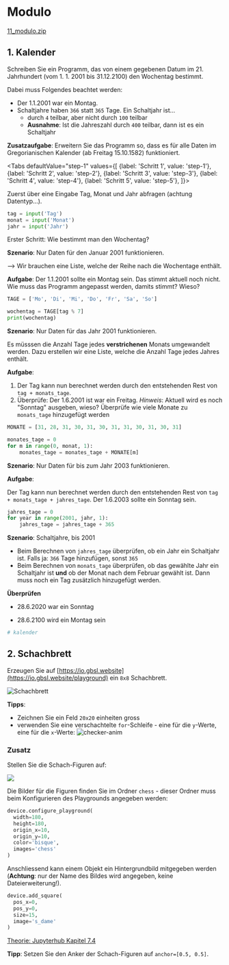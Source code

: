 
# Modulo

[11_modulo.zip](skeletons/11_modulo.zip)

## 1. Kalender

Schreiben Sie ein Programm, das von einem gegebenen Datum im 21. Jahrhundert (vom 1. 1. 2001 bis 31.12.2100) den Wochentag bestimmt.

Dabei muss Folgendes beachtet werden:

- Der 1.1.2001 war ein Montag.
- Schaltjahre haben `366` statt `365` Tage. Ein Schaltjahr ist...
  - durch `4` teilbar, aber nicht durch `100` teilbar
  - **Ausnahme**: Ist die Jahreszahl durch `400` teilbar, dann ist es ein Schaltjahr

**Zusatzaufgabe**: Erweitern Sie das Programm so, dass es für alle Daten im Gregorianischen Kalender (ab Freitag 15.10.1582) funktioniert.


<Tabs
  defaultValue="step-1"
  values={[
    {label: 'Schritt 1', value: 'step-1'},
    {label: 'Schritt 2', value: 'step-2'},
    {label: 'Schritt 3', value: 'step-3'},
    {label: 'Schritt 4', value: 'step-4'},
    {label: 'Schritt 5', value: 'step-5'},
  ]}>
  <TabItem value="step-1">

Zuerst über eine Eingabe Tag, Monat und Jahr abfragen (achtung Datentyp...).

```py
tag = input('Tag')
monat = input('Monat')
jahr = input('Jahr')
```

  </TabItem>
  <TabItem value="step-2">

Erster Schritt: Wie bestimmt man den Wochentag?

**Szenario**: Nur Daten für den Januar 2001 funktionieren.

--> Wir brauchen eine Liste, welche der Reihe nach die Wochentage enthält.

**Aufgabe**: Der 1.1.2001 sollte ein Montag sein. Das stimmt aktuell noch nicht. Wie muss das Programm angepasst werden, damits stimmt? Wieso?

```py
TAGE = ['Mo', 'Di', 'Mi', 'Do', 'Fr', 'Sa', 'So']

wochentag = TAGE[tag % 7]
print(wochentag)
```

  </TabItem>
  <TabItem value="step-3">


**Szenario**: Nur Daten für das Jahr 2001 funktionieren.

Es müsssen die Anzahl Tage jedes **verstrichenen** Monats umgewandelt werden. Dazu erstellen wir eine Liste, welche die Anzahl Tage jedes Jahres enthält.

**Aufgabe**:

1. Der Tag kann nun berechnet werden durch den entstehenden Rest von `tag + monats_tage`.
2. Überprüfe: Der 1.6.2001 ist war ein Freitag. _Hinweis_: Aktuell wird es noch "Sonntag" ausgeben, wieso? Überprüfe wie viele Monate zu `monats_tage` hinzugefügt werden

```py
MONATE = [31, 28, 31, 30, 31, 30, 31, 31, 30, 31, 30, 31]

monates_tage = 0
for m in range(0, monat, 1):
    monates_tage = monates_tage + MONATE[m]
```

  </TabItem>
  <TabItem value="step-4">


**Szenario**: Nur Daten für bis zum Jahr 2003 funktionieren.

**Aufgabe**:

Der Tag kann nun berechnet werden durch den entstehenden Rest von `tag + monats_tage + jahres_tage`. Der 1.6.2003 sollte ein Sonntag sein.

```py
jahres_tage = 0
for year in range(2001, jahr, 1):
    jahres_tage = jahres_tage + 365
```

  </TabItem>
  <TabItem value="step-5">

**Szenario**: Schaltjahre, bis 2001

- Beim Berechnen von `jahres_tage` überprüfen, ob ein Jahr ein Schaltjahr ist. Falls ja: `366` Tage hinzufügen, sonst `365`
- Beim Berechnen von `monats_tage` überprüfen, ob das gewählte Jahr ein Schaltjahr ist **und** ob der Monat nach dem Februar gewählt ist. Dann muss noch ein Tag zusätzlich hinzugefügt werden.

**Überprüfen**

- 28.6.2020 war ein Sonntag
- 28.6.2100 wird ein Montag sein


  </TabItem>
</Tabs>

```py live_py title="kalender.py"
# kalender

```

## 2. Schachbrett

Erzeugen Sie auf [https://io.gbsl.website](https://io.gbsl.website/playground) ein `8x8` Schachbrett.

![Schachbrett](images/11-modulo/chess1.png)

**Tipps**:

- Zeichnen Sie ein Feld `20x20` einheiten gross
- verwenden Sie eine verschachtelte `for`-Schleife - eine für die `y`-Werte, eine für die `x`-Werte:
  ![checker-anim](images/11-modulo/animate_draw.gif)

### Zusatz

Stellen Sie die Schach-Figuren auf:

![](images/11-modulo/chess2.png)

Die Bilder für die Figuren finden Sie im Ordner `chess` - dieser Ordner muss beim Konfigurieren des Playgrounds angegeben werden:

```py
device.configure_playground(
  width=180,
  height=180,
  origin_x=10,
  origin_y=10,
  color='bisque',
  images='chess'
)
```

Anschliessend kann einem Objekt ein Hintergrundbild mitgegeben werden (**Achtung**: nur der Name des Bildes wird angegeben, keine Dateierweiterung!).

```py
device.add_square(
  pos_x=0,
  pos_y=0,
  size=15,
  image='s_dame'
)
```

[Theorie: Jupyterhub Kapitel 7.4](https://jupyter.gbsl.website/user-redirect/lab/tree/shared/07T_Playground.ipynb)

**Tipp**: Setzen Sie den Anker der Schach-Figuren auf `anchor=[0.5, 0.5]`.